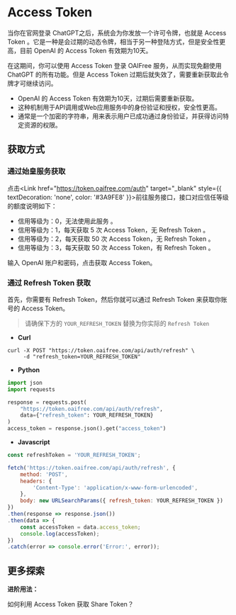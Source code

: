 
Access Token
===

当你在官网登录 ChatGPT之后，系统会为你发放一个许可令牌，也就是 Access Token 。它是一种是会过期的动态令牌，相当于另一种登陆方式，但是安全性更高，目前 OpenAI 的 Access Token 有效期为10天。

在这期间，你可以使用 Access Token 登录 OAIFree 服务，从而实现免翻使用 ChatGPT 的所有功能。但是 Access Token 过期后就失效了，需要重新获取此令牌才可继续访问。

- OpenAI 的 Access Token 有效期为10天，过期后需要重新获取。
- 这种机制用于API调用或Web应用服务中的身份验证和授权，安全性更高。
- 通常是一个加密的字符串，用来表示用户已成功通过身份验证，并获得访问特定资源的权限。

## 获取方式

### 通过始皇服务获取

点击<Link href="https://token.oaifree.com/auth" target="_blank" style={{ textDecoration: 'none', color: '#3A9FE8' }}>前往服务接口</Link>，接口对应信任等级的额度说明如下：
- 信用等级为：0，无法使用此服务 。
- 信用等级为：1，每天获取 5 次 Access Token，无 Refresh Token 。
- 信用等级为：2，每天获取 50 次 Access Token，无 Refresh Token 。
- 信用等级为：3，每天获取 50 次 Access Token，有 Refresh Token 。

输入 OpenAI 账户和密码，点击获取 Access Token。

### 通过 Refresh Token 获取

首先，你需要有 Refresh Token，然后你就可以通过 Refresh Token 来获取你账号的 Access Token。

> 请确保下方的 `YOUR_REFRESH_TOKEN` 替换为你实际的 `Refresh Token`

- **Curl**

```shell copy filename="curl"
curl -X POST "https://token.oaifree.com/api/auth/refresh" \
     -d "refresh_token=YOUR_REFRESH_TOKEN"
```

- **Python**

```python copy filename="python"
import json
import requests

response = requests.post(
    "https://token.oaifree.com/api/auth/refresh",
    data={"refresh_token": YOUR_REFRESH_TOKEN}
)
access_token = response.json().get("access_token")
```

- **Javascript**

```javascript copy filename="javascript"
const refreshToken = 'YOUR_REFRESH_TOKEN';

fetch('https://token.oaifree.com/api/auth/refresh', {
    method: 'POST',
    headers: {
        'Content-Type': 'application/x-www-form-urlencoded',
    },
    body: new URLSearchParams({ refresh_token: YOUR_REFRESH_TOKEN })
})
.then(response => response.json())
.then(data => {
    const accessToken = data.access_token;
    console.log(accessToken);
})
.catch(error => console.error('Error:', error));
```

## 更多探索

<Callout emoji="🔗" type="info">

  **进阶用法：**

  <Link href="share-token#通过-ac-token-获取-进阶" style={{ textDecoration: 'none'}}>如何利用 Access Token 获取 Share Token？</Link>

</Callout>

